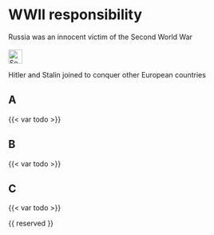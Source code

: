 # WWII responsibility {#sec-ww2-responsibility}

::: {.callout-caution title="Myth"}
Russia was an innocent victim of the Second World War
[<br></br>![Search for topic in EUvsDisinfo](../all_common_img/EUvsDisinfo_400x240.jpg){height=2em}](https://euvsdisinfo.eu/disinformation-cases/?text=WWII%20(responsibility%7Cresponsible)&sort=relevance)
:::

::: {.callout-tip title="Truth"}
Hitler and Stalin joined to conquer other European countries
:::


## A

{{< var todo >}}

## B

{{< var todo >}}

## C

{{< var todo >}}

{{ reserved }}
